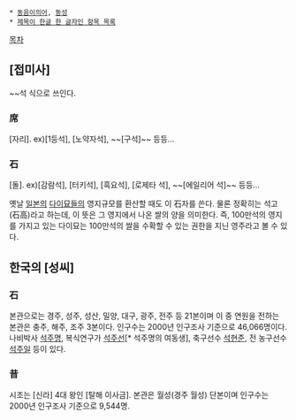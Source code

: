  * [[동음이의어]], [[동성]]
 * [[제목이 한글 한 글자인 항목 목록]]

[[목차]]
== [접미사] ==
~~석 식으로 쓰인다.

=== 席 ===
[자리]. ex)[1등석], [노약자석], ~~[구석]~~ 등등...

=== 石 ===
[돌]. ex)[감람석], [터키석], [흑요석], [로제타 석], ~~[에일리어 석]~~ 등등...

옛날 [[일본]]의 [[다이묘]]들의 영지규모를 환산할 때도 이 石자를 쓴다. 물론 정확히는 석고(石高)라고 하는데, 이 뜻은 그 영지에서 나온 쌀의 양을 의미한다. 즉, 100만석의 영지를 가지고 있는 다이묘는 100만석의 쌀을 수확할 수 있는 권한을 지닌 영주라고 볼 수 있다.
== 한국의 [성씨] ==

=== 石 ===
본관으로는 경주, 성주, 성산, 밀양, 대구, 광주, 전주 등 21본이며 이 중 연원을 전하는 본관은 충주, 해주, 조주 3본이다. 인구수는 2000년 인구조사 기준으로 46,066명이다.
나비박사 [[석주명]], 복식연구가 [[석주선]][* 석주명의 여동생], 축구선수 [[석현준]], 전 농구선수 [[석주일]] 등이 있다.
=== 昔 ===
시조는 [신라] 4대 왕인 [탈해 이사금]. 본관은 월성(경주 월성) 단본이며 인구수는 2000년 인구조사 기준으로 9,544명.
